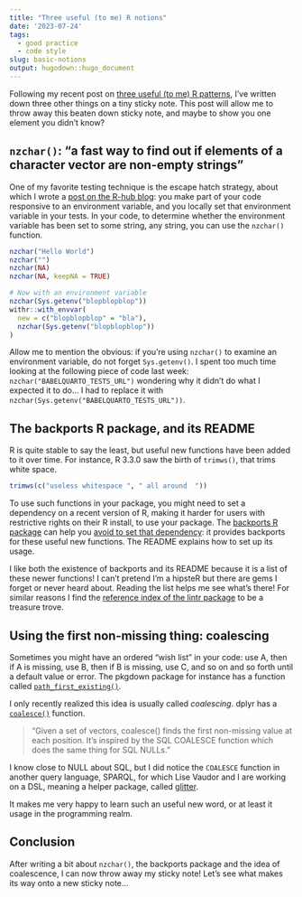 ```yaml
---
title: "Three useful (to me) R notions"
date: '2023-07-24'
tags:
  - good practice
  - code style
slug: basic-notions
output: hugodown::hugo_document
---
```


Following my recent post on [three useful (to me) R patterns](/2023/06/06/basic-patterns/), I've written down three other things on a tiny sticky note.
This post will allow me to throw away this beaten down sticky note, and maybe to show you one element you didn't know?

[^three]: I am aware that the idea of "three things" can remind of Nick Tierney's ["Just three things" format](https://www.njtierney.com/post/2019/02/18/announcing-jtt/). What a nice idea of his and Karthik Ram's.

## `nzchar()`: "a fast way to find out if elements of a character vector are non-empty strings"

One of my favorite testing technique is the escape hatch strategy, about which I wrote a [post on the R-hub blog](https://blog.r-hub.io/2023/01/23/code-switch-escape-hatch-test/): you make part of your code responsive to an environment variable, and you locally set that environment variable in your tests.
In your code, to determine whether the environment variable has been set to some string, any string, you can use the `nzchar()` function.

```r
nzchar("Hello World")
nzchar("")
nzchar(NA)
nzchar(NA, keepNA = TRUE)

# Now with an environment variable
nzchar(Sys.getenv("blopblopblop"))
withr::with_envvar(
  new = c("blopblopblop" = "bla"),
  nzchar(Sys.getenv("blopblopblop"))
)
```

Allow me to mention the obvious: if you're using `nzchar()` to examine an environment variable, do not forget `Sys.getenv()`.
I spent too much time looking at the following piece of code last week: `nzchar("BABELQUARTO_TESTS_URL")` wondering why it didn't do what I expected it to do... I had to replace it with `nzchar(Sys.getenv("BABELQUARTO_TESTS_URL"))`.

## The backports R package, and its README

R is quite stable to say the least, but useful new functions have been added to it over time.
For instance, R 3.3.0 saw the birth of `trimws()`, that trims white space.

```r
trimws(c("useless whitespace ", " all around  "))
```

To use such functions in your package, you might need to set a dependency on a recent version of R, making it harder for users with restrictive rights on their R install, to use your package.
The [backports R package](https://github.com/r-lib/backports) can help you [avoid to set that dependency](https://blog.r-hub.io/2022/09/12/r-dependency/): it provides backports for these useful new functions.
The README explains how to set up its usage.

I like both the existence of backports and its README because it is a list of these newer functions!
I can't pretend I'm a hipsteR but there are gems I forget or never heard about.
Reading the list helps me see what's there!
For similar reasons I find the [reference index of the lintr package](https://lintr.r-lib.org/reference/index.html) to be a treasure trove.

## Using the first non-missing thing: coalescing

Sometimes you might have an ordered "wish list" in your code: use A, then if A is missing, use B, then if B is missing, use C, and so on and so forth until a default value or error.
The pkgdown package for instance has a function called [`path_first_existing()`](https://github.com/r-lib/pkgdown/blob/c9206802f2888992de92aa41f517ba7812f05331/R/utils-fs.R#L75).

I only recently realized this idea is usually called _coalescing_. 
dplyr has a [`coalesce()`](https://dplyr.tidyverse.org/reference/coalesce.html) function.

> "Given a set of vectors, coalesce() finds the first non-missing value at each position. It's inspired by the SQL COALESCE function which does the same thing for SQL NULLs."

I know close to NULL about SQL, but I did notice the `COALESCE` function in another query language, SPARQL, for which Lise Vaudor and I are working on a DSL, meaning a helper package, called [glitter](https://lvaudor.github.io/glitter/).

It makes me very happy to learn such an useful new word, or at least it usage in the programming realm.

## Conclusion

After writing a bit about `nzchar()`, the backports package and the idea of coalescence, I can now throw away my sticky note!
Let's see what makes its way onto a new sticky note...
